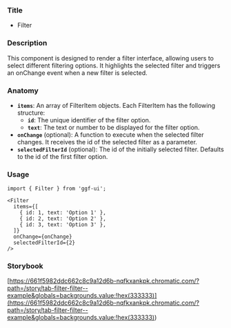 ### Title

- Filter

### Description

This component is designed to render a filter interface, allowing users to select different filtering options. It highlights the selected filter and triggers an onChange event when a new filter is selected.

### Anatomy

- **`items`**: An array of FilterItem objects. Each FilterItem has the following structure:
  - **`id`**: The unique identifier of the filter option.
  - **`text`**: The text or number to be displayed for the filter option.
- **`onChange`** (optional): A function to execute when the selected filter changes. It receives the id of the selected filter as a parameter.
- **`selectedFilterId`** (optional): The id of the initially selected filter. Defaults to the id of the first filter option.

### Usage

```tsx
import { Filter } from 'ggf-ui';
```

```tsx
<Filter
  items={[
    { id: 1, text: 'Option 1' },
    { id: 2, text: 'Option 2' },
    { id: 3, text: 'Option 3' },
  ]}
  onChange={onChange}
  selectedFilterId={2}
/>
```

### Storybook

[https://661f5982ddc662c8c9a12d6b-nqfkxankpk.chromatic.com/?path=/story/tab-filter-filter--example&globals=backgrounds.value:!hex(333333)](<https://661f5982ddc662c8c9a12d6b-nqfkxankpk.chromatic.com/?path=/story/tab-filter-filter--example&globals=backgrounds.value:!hex(333333)>)
